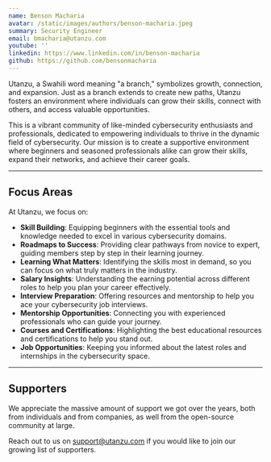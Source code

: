 ```yaml
---
name: Benson Macharia
avatar: /static/images/authors/benson-macharia.jpeg
summary: Security Engineer
email: bmacharia@utanzu.com
youtube: ''
linkedin: https://www.linkedin.com/in/benson-macharia
github: https://github.com/bensonmacharia
---
```


Utanzu, a Swahili word meaning "a branch," symbolizes growth, connection, and expansion. Just as a branch extends to create new paths, Utanzu fosters an environment where individuals can grow their skills, connect with others, and access valuable opportunities.

This is a vibrant community of like-minded cybersecurity enthusiasts and professionals, dedicated to empowering individuals to thrive in the dynamic field of cybersecurity. Our mission is to create a supportive environment where beginners and seasoned professionals alike can grow their skills, expand their networks, and achieve their career goals.

---

## Focus Areas

At Utanzu, we focus on:

- **Skill Building**: Equipping beginners with the essential tools and knowledge needed to excel in various cybersecurity domains.
- **Roadmaps to Success**: Providing clear pathways from novice to expert, guiding members step by step in their learning journey.
- **Learning What Matters**: Identifying the skills most in demand, so you can focus on what truly matters in the industry.
- **Salary Insights**: Understanding the earning potential across different roles to help you plan your career effectively.
- **Interview Preparation**: Offering resources and mentorship to help you ace your cybersecurity job interviews.
- **Mentorship Opportunities**: Connecting you with experienced professionals who can guide your journey.
- **Courses and Certifications**: Highlighting the best educational resources and certifications to help you stand out.
- **Job Opportunities**: Keeping you informed about the latest roles and internships in the cybersecurity space.

---

## Supporters

We appreciate the massive amount of support we got over the years, both from individuals and from companies, as well from the open-source community at large.

Reach out to us on support@utanzu.com if you would like to join our growing list of supporters.
